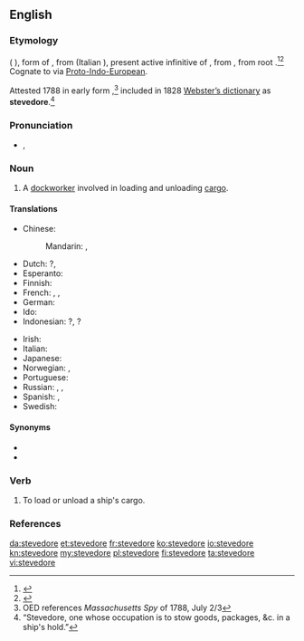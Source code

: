 ==English==
{{wikipedia}}

===Etymology===
{{etyl|es}} {{term|estibador|lang=es}} ({{etyl|pt|-}} {{term|estivador|lang=pt}}), form of {{term|estibar||to load|lang=es}}, from {{etyl|la}} {{term|stipare|stīpāre|lang=la}} (Italian {{term|stipare|lang=it}}), present active infinitive of {{term|stipo|stīpō|stuff|lang=la}}, from {{etyl|ine-pro|en}} {{recons|stīpos|lang=ine-pro}}, from root {{etyl|ine-pro|en}} {{recons|steip-|lang=ine-pro}}.<ref>{{R:Online Etymology Dictionary}}</ref><ref>{{R:Online Etymology Dictionary|stiff}}</ref> Cognate to {{term|stiff}} via [[Proto-Indo-European]].

Attested 1788 in early form {{term|stowadore}},<ref>OED references ''Massachusetts Spy'' of 1788, July 2/3</ref> included in 1828 [[w:Webster's dictionary|Webster’s dictionary]] as '''stevedore'''.<ref>“Stevedore, one whose occupation is to stow goods, packages, &c. in a ship's hold.”</ref>

===Pronunciation===
* {{a|UK}} {{IPA|/ˈstiː.vəˌdɔː(ɹ)/}}, {{X-SAMPA|/"sti:.v@%dO:(r\)/}}

===Noun===
{{en-noun}}

# A [[dockworker]] involved in loading and unloading [[cargo]].

====Translations====
{{trans-top|dockworker involved in loading and unloading cargo}}
* Chinese:
*: Mandarin: {{t|cmn|碼頭工人|sc=Hani}}, {{t|cmn|码头工人|tr=mǎtou gōngrén|sc=Hani}}
* Dutch: {{t-|nl|dokwerker|m}}?, {{t+|nl|stuwadoor|m}}
* Esperanto: {{t-|eo|stivisto}}
* Finnish: {{t+|fi|ahtaaja}}
* French: {{t+|fr|stevedore|m}}, {{t+|fr|manutentionnaire|m}}, {{t+|fr|aconier|m}}
* German: {{t-|de|Hafenarbeiter|m}}
* Ido: {{t+|io|stivisto}}
* Indonesian: {{t-|id|buruh kapal}}?, {{t+|id|kuli}}?
{{trans-mid}}
* Irish: {{t-|ga|stíbheadóir|m}}
* Italian: {{t-|it|stivatore|m}}
* Japanese: {{t-|ja|港湾労働者|tr=こうわんろうどうしゃ, kōwan rōdōsha|sc=Jpan}}
* Norwegian: {{t-|no|havnearbeider|m}}, {{t+|no|bryggesjauer|m}}
* Portuguese: {{t+|pt|estivador|m}}
* Russian: {{t+|ru|грузчик|m|tr=grúzčik}}, {{t+|ru|докер|m|tr=dóker|sc=Cyrl}}, {{t-|ru|портовый грузчик|m|tr=portóvyj grúzčik|sc=Cyrl}}
* Spanish: {{t+|es|estibador|m}}, {{t-|es|arrumador|m}}
* Swedish: {{t-|sv|stuvare|c}}
{{trans-bottom}}

====Synonyms====
* {{l|en|longshoreman}}
* {{l|en|docker}}

===Verb===
{{en-verb|stevedor|ing}}

# {{transitive}} To load or unload a ship's cargo.

===References===
<references/>

[[da:stevedore]]
[[et:stevedore]]
[[fr:stevedore]]
[[ko:stevedore]]
[[io:stevedore]]
[[kn:stevedore]]
[[my:stevedore]]
[[pl:stevedore]]
[[fi:stevedore]]
[[ta:stevedore]]
[[vi:stevedore]]